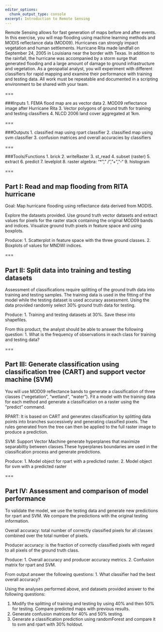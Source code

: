 ```yaml
---
editor_options: 
  chunk_output_type: console
excerpt: Introduction to Remote Sensing
---
```


Remote Sensing allows for fast generation of maps before and after events. In this exercise, you will map flooding using machine learning methods and MODIS reflectance data (MOD09). Hurricanes can strongly impact vegetation and human settlements. Hurricane Rita made landfall on September 24, 2005 in Louisiana near the border with Texas. In addition to the rainfall, the hurricane was accompanied by a storm surge that generated flooding and a large amount of damage to ground infrastructure and vegetation. As a geospatial analyst, you will experiment with different classifiers for rapid mapping and examine their performance with training and testing data. All work must be repeatable and documented in a scripting environment to be shared with your team.

===

###Inputs
  1. FEMA flood map are as vector data
  2. MOD09 reflectance image after Hurricane Rita
  3. Vector polygons of ground truth for training and testing classifiers
  4. NLCD 2006 land cover aggregated at 1km.

===

###Outputs
	1. classified map using rpart classifier
	2. classified map using svm classifier
  3. confusion matrices and overall accuracies by classifiers 
  
===
             
###Tools/Functions
  1. brick
	2. writeRaster
	3. st_read
  4. subset (raster)
	5. extract
  6. predict
	7. levelplot
	8. raster algebra: “*”,” /”,”+”,”-“
  9. histogram
	 
===

## Part I: Read and map flooding from RITA hurricane  

Goal: Map hurricane flooding using reflectance data derived from MODIS.  

Explore the datasets provided. Use ground truth vector datasets and extract values for pixels for the raster stack containing the original MOD09 bands and indices. Visualize ground truth pixels in feature space and using boxplots.

Produce:
1.	Scatterplot in feature space with the three ground classes.
2.	Boxplots of values for MNDWI indices.

===

## Part II: Split data into training and testing datasets 

Assessment of classifications require splitting of the ground truth data into training and testing samples. The training data is used in the fitting of the model while the testing dataset is used accuracy assessment. Using the data provided randomly select 30% ground truth data for testing.

Produce:
1.	Training and testing datasets at 30%. Save these into shapefiles.

From this product, the analyst should be able to answer the following question:
1.	What is the frequency of observations in each class for training and testing data?

===

## Part III:  Generate classification using classification tree (CART) and support vector machine (SVM) 

You will use MOD09 reflectance bands to generate a classification of three classes (“vegetation”, “wetland”, “water”). Fit a model with the training data for each method and generate a classification on a raster using the “predict” command.
 
RPART: It is based on CART and generates classification by splitting data points into branches successively and generating classified pixels. The rules generated from the tree can then be applied to the full raster image to produce a prediction.

SVM: Support Vector Machine  generate hyperplanes that maximize separabiltiy between classes.These hyperplanes boundaries are used in the classification process and generate predictions.

Produce:
1.	Model object for rpart with a predicted raster.
2.	Model object for svm with a predicted raster

===

## Part IV: Assessment and comparison of model performance

To validate the model, we use the testing data and generate new predictions for rpart and SVM. We compare the predictions with the original testing information.

Overall accuracy: total number of correctly classified pixels for all classes combined over the total number of pixels. 

Producer accuracy: is the fraction of correctly classified pixels with regard to all pixels of the ground truth class.

Produce:
1.	Overall accuracy and producer accuracy metrics.
2.	Confusion matrix for rpart and SVM.

From output answer the following questions:
1.	What classifier had the best overall accuracy?

Using the analyses performed above, and datasets provided answer to the following questions:

1)	Modify the splitting of training and testing by using 40% and then 50% for testing. Compare predicted maps with previous results.
2)	Generate confusion matrices for 40% and 50% testing.
3)	Generate a classification prediction using randomForest and compare it to svm and rpart with 30% holdout.                           






